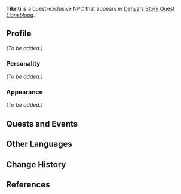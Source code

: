 {{Meta
|missing_NPC_picture  = yes
|missing_NPC_profile  = yes

}}
{{Character Infobox
|type             = Quest NPC
|image            = NPC Tikriti.png
|region           = Sumeru
|location         = 
|affiliation      = The Eremites
|title            = Dakan Al-Ahmar Member

|voiceEN          = [[imdb:nm12394088|Damon Alums]]<ref name="Damon Alums">Twitter: [https://twitter.com/UrbanLegendVO/status/1631019876323332099 EN VA Self Announcement]</ref>
|voiceCN          = 
|voiceJP          = 
|dialoguereward   = 
}}
'''Tikriti''' is a quest-exclusive NPC that appears in [[Dehya]]'s [[Story Quest]] ''[[Lionsblood]]''.

==Profile==
<!--Detailed story/lore information goes here.-->
''(To be added.)''

===Personality===
''(To be added.)''

===Appearance===
<!--Keep appearance section short and concise. Limit to 2 paragraphs with 3-4 sentences each.-->
''(To be added.)''

==Quests and Events==
{{Quests and Events}}
<!--
==Idle Quotes==
{{Dialogue start}}
: {{DIcon|Idle}} {{Tx}}
:: {{A|VO {{subst:PAGENAME}} 01.ogg}} "{{Tx}}"
{{Dialogue end}}

==Dialogue==
{{Dialogue start}}
:'''{{subst:PAGENAME}}:''' 
:{{DIcon}}
{{Dialogue end}}
<!--
==Event Dialogue==
===Event Name===
{{Dialogue start}}
:'''{{subst:PAGENAME}}:'''
{{Dialogue end}}

==Trivia==
* 
-->
==Other Languages==
{{Other Languages
|default_hidden = 1
|en      = Tikriti
|zhs     = 提克里蒂
|zhs_rm  = Tíkèlǐdì
|zht     = 提克里蒂
|zht_rm  = Tíkèlǐdì
|ja      = ティクリッティ
|ja_rm   = Tikuritti
|ko      = 티크리티
|es      = Tikriti
|fr      = Tikriti
|ru      = Тикрити
|th      = Tikriti
|vi      = Tikriti
|de      = Tikriti
|id      = Tikriti
|pt      = Tikriti
|tr      = Tikriti
|it      = Tikriti
}}

==Change History==
{{Change History|3.5}}

==References==
{{Reflist}}